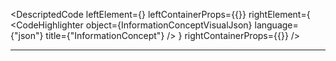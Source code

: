 
<DescriptedCode
  leftElement={<InformationConceptDesc />}
  leftContainerProps={{}}
  rightElement={
    <CodeHighlighter
      object={InformationConceptVisualJson}
      language={"json"}
      title={"InformationConcept"}
    />
  }
  rightContainerProps={{}}
/>

---
